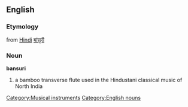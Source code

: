 ==English==
{{wikipedia|Bansuri}}
===Etymology===
from [[Hindi]] [[बांसुरी]]
===Noun===
'''bansuri'''
#a bamboo transverse flute used in the Hindustani classical music of North India

[[Category:Musical instruments]]
[[Category:English nouns]]